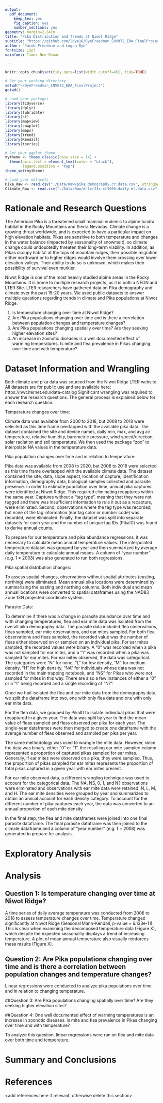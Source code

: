 ```yaml
---
output: 
  pdf_document:
    keep_tex: yes
    fig_caption: yes
    number_sections: yes
geometry: margin=2.54cm
title: "Pika Distribution and Trends at Niwot Ridge"
subtitle: "https://github.com/ldye16/DyeFreedman_ENV872_EDA_FinalProject"
author: "Jacob Freedman and Logan Dye"
fontsize: 12pt
mainfont: Times New Roman

---
```


\newpage
\tableofcontents 
\newpage
\listoftables 
\newpage
\listoffigures 
\newpage

```r
knitr::opts_chunk$set(tidy.opts=list(width.cutoff=45), tidy=TRUE)

# Set your working directory
setwd("~/DyeFreedman_ENV872_EDA_FinalProject")
getwd()

# Load your packages
library(tidyverse)
library(dplyr)
library(lubridate)
library(sf)
library(mapview)
library(cowplot)
library(maps)
library(trend)
library(Kendall)
library(tseries)

# Set your ggplot theme
mytheme <- theme_classic(base_size = 14) +
  theme(axis.text = element_text(color = "black"), 
        legend.position = "top")
theme_set(mytheme)
```


```r
# Load your datasets
Pika_Raw <- read.csv("./Data/Raw/pika_demography.cr.data.csv", stringsAsFactors = TRUE)
Climate_Raw <- read.csv("./Data/Raw/d-1cr23x-cr1000.daily.ml.data.csv", stringsAsFactors = TRUE)
```


# Rationale and Research Questions
The American Pika is a threatened small mammal endemic to alpine tundra habitat in the Rocky Mountains and Sierra Nevadas. Climate change is a growing threat worldwide, and is expected to have a particular impact on high elevation habitats. Pikas are sensitive to both temperature and changes in the water balance (impacted by seasonality of snowmelt), so climate change could undoubtedly threaten their long-term viability. In addition, as Pikas occupy habitat at the tops of mountain ridges, their possible migration either northward or to higher ridges would involve them crossing over lower elevation valleys. Their ability to do so is unknown, which makes their possibility of survival even murkier. 

Niwot Ridge is one of the most heavily studied alpine areas in the Rocky Mountains. It is home to multiple research projects, as it is both a NEON and LTER Site. LTER researchers have gathered data on Pika demography and climate over the past 15-20 years. We used public datasets to answer multiple questions regarding trends in climate and Pika populations at Niwot Ridge.

1. Is temperature changing over time at Niwot Ridge?
2. Are Pika populations changing over time and is there a correlation between population changes and temperature changes?
3. Are Pika populations changing spatially over time? Are they seeking higher elevation sites?
4. An increase in zoonotic diseases is a well documented effect of warming temperatures. Is mite and flea prevalence in Pikas changing over time and with temperature?


\newpage

# Dataset Information and Wrangling

Both climate and pika data was sourced from the Niwot Ridge LTER website. All datasets are for public use and are available here: https://nwt.lternet.edu/data-catalog Significant wrangling was required to answer the research questions. The general process is explained below for each research question. 

Temperature changes over time:

Climate data was available from 2000 to 2018, but 2008 to 2018 were selected as this time frame overlapped with the available pika data. The dataset contained the site and device names, daily min, max, and avg air temperature, relative humidity, barometric pressure, wind speed/direction, solar radiation and soil temperature. We then used the package "zoo" to interpolate NA values in the temperature data. 

Pika population changes over time and in relation to temperature:

Pika data was available from 2008 to 2020, but 2008 to 2018 were selected as this time frame overlapped with the available climate data. The dataset contained the site, data, slope aspect, location of capture, identification information, demography data, biological samples collected and parasite presence. In order to estimate population over time, annual pika captures were identified at Niwot Ridge. This required eliminating recaptures within the same year. Captures without a "tag type", meaning that they were not tagged and there was insufficient information to rule it out as a recapture, were eliminated. Second, observations where the tag type was recorded, but none of the tag information (ear tag color or number code) was recorded, were eliminated. Finally, the dataset was split into separate datasets for each year and the number of unique tag IDs (PikaID) was found to derive annual counts. 

To prepare for our temperature and pika abundance regressions, it was necessary to calculate mean annual temperature values. The interpolated temperature dataset was grouped by year and then summarized by average daily temperature to calculate annual means. A column of "year number" (e.g. 1 = 2008) was also generated to run both regressions. 

Pika spatial distribution changes:

To assess spatial changes, observations without spatial attributes (easting, northing) were eliminated. Mean annual pika locations were determined by summarizing the easting and northing columns. Both individual and mean annual locations were converted to spatial dataframes using the NAD83 Zone 13N projected coordinate system. 

Parasite Data: 

To determine if there was a change in parasite abundance over time and with changing temperatures, flea and ear mite data was isolated from the overall pika demography data. The parasite data included flea observations, fleas sampled, ear mite observations, and ear mites sampled. For both flea observations and fleas sampled, the recorded value was the number of fleas either observed on or sampled on an individual pika. For ear mites sampled, the recorded values were binary. A "0" was recorded when a pika was not sampled for ear mites, and a "1" was recorded when a pika was sampled for ear mites. For ear mites observed, the data was categorical. The categories were "N" for none, "L" for low density, "M" for medium density, "H" for high density, "NA" for individuals whose data was not recorded in the main trapping notebook, and "NS" for Pikas who were not sampled for mites in this way. There are also a few instances of either a "0" or a "1" being recorded and a single recording of "N?".

Once we had isolated the flea and ear mite data from the demography data, we split the dataframe into two, one with only flea data and one with only ear mite data. 

For the flea data, we grouped by PikaID to isolate individual pikas that were recaptured in a given year. The data was split by year to find the mean value of fleas sampled and fleas observed per pika for each year. The single-year dataframes were then merged to create one dataframe with the average number of fleas observed and sampled per pika per year. 

The same methodology was used to wrangle the mite data. However, since the data was binary, either "0" or "1", the resulting ear mite sampled column represented a proportion of captured pikas sampled for ear mites. Generally, if ear mites were observed on a pika, they were sampled. Thus, the proportion of pikas sampled for ear mites represents the proportion of total pikas captured in a given year with ear mites present. 

For ear mite observed data, a different wrangling technique was used to account for the categorical data. The NA, NS, 0, 1, and N? observations were eliminated and observations with ear mite data were retained: N, L, M, and H. The ear mite densities were grouped by year and summarized to obtain an annual account for each density category. To account for the different number of pika captures each year, the data was converted to an annual proportion of each mite density.

In the final step, the flea and mite dataframes were joined into one final parasite dataframe. The final parasite dataframe was then joined to the climate dataframe and a column of "year number" (e.g. 1 = 2008) was generated to prepare for analysis.


\newpage

# Exploratory Analysis 


\newpage

# Analysis



## Question 1: Is temperature changing over time at Niwot Ridge?

A time series of daily average temperature was conducted from 2008 to 2018 to assess temperature changes over time. Temperature changed significantly at Niwot Ridge (Seasonal Mann-Kendall, p-value = 6.133e-11). This is clear when examining the decomposed temperature data (Figure X), which despite the expected seasonality displays a trend of increasing temperature. A plot of mean annual temperature also visually reinforces these results (Figure X).

## Question 2: Are Pika populations changing over time and is there a correlation between population changes and temperature changes?

Linear regressions were conducted to analyze pika populations over time and in relation to changing temperature. 

##Question 3: Are Pika populations changing spatially over time? Are they seeking higher elevation sites?

##Question 4:  One well documented effect of warming temperatures is an increase in zoonotic diseases. Is mite and flea prevalence in Pikas changing over time and with temperature?

To analyze this question, linear regressions were ran on flea and mite data over both time and temperature. 

\newpage

# Summary and Conclusions


\newpage

# References
<add references here if relevant, otherwise delete this section> 
